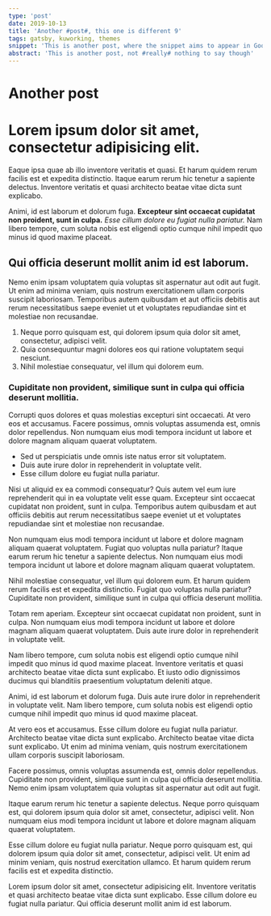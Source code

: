 ```yaml
---
type: 'post'
date: 2019-10-13
title: 'Another #post#, this one is different 9'
tags: gatsby, kuworking, themes
snippet: 'This is another post, where the snippet aims to appear in Google'
abstract: 'This is another post, not #really# nothing to say though'
---
```




# Another post

# Lorem ipsum dolor sit amet, consectetur adipisicing elit.

Eaque ipsa quae ab illo inventore veritatis et quasi. Et harum quidem rerum facilis est et expedita distinctio. Itaque earum rerum hic tenetur a sapiente delectus. Inventore veritatis et quasi architecto beatae vitae dicta sunt explicabo.

Animi, id est laborum et dolorum fuga. __Excepteur sint occaecat cupidatat non proident, sunt in culpa.__ *Esse cillum dolore eu fugiat nulla pariatur.* Nam libero tempore, cum soluta nobis est eligendi optio cumque nihil impedit quo minus id quod maxime placeat.

## Qui officia deserunt mollit anim id est laborum.

Nemo enim ipsam voluptatem quia voluptas sit aspernatur aut odit aut fugit. Ut enim ad minima veniam, quis nostrum exercitationem ullam corporis suscipit laboriosam. Temporibus autem quibusdam et aut officiis debitis aut rerum necessitatibus saepe eveniet ut et voluptates repudiandae sint et molestiae non recusandae.

1. Neque porro quisquam est, qui dolorem ipsum quia dolor sit amet, consectetur, adipisci velit.
2. Quia consequuntur magni dolores eos qui ratione voluptatem sequi nesciunt.
3. Nihil molestiae consequatur, vel illum qui dolorem eum.

### Cupiditate non provident, similique sunt in culpa qui officia deserunt mollitia.

Corrupti quos dolores et quas molestias excepturi sint occaecati. At vero eos et accusamus. Facere possimus, omnis voluptas assumenda est, omnis dolor repellendus. Non numquam eius modi tempora incidunt ut labore et dolore magnam aliquam quaerat voluptatem.

* Sed ut perspiciatis unde omnis iste natus error sit voluptatem.
* Duis aute irure dolor in reprehenderit in voluptate velit.
* Esse cillum dolore eu fugiat nulla pariatur.

Nisi ut aliquid ex ea commodi consequatur? Quis autem vel eum iure reprehenderit qui in ea voluptate velit esse quam. Excepteur sint occaecat cupidatat non proident, sunt in culpa. Temporibus autem quibusdam et aut officiis debitis aut rerum necessitatibus saepe eveniet ut et voluptates repudiandae sint et molestiae non recusandae.

Non numquam eius modi tempora incidunt ut labore et dolore magnam aliquam quaerat voluptatem. Fugiat quo voluptas nulla pariatur? Itaque earum rerum hic tenetur a sapiente delectus. Non numquam eius modi tempora incidunt ut labore et dolore magnam aliquam quaerat voluptatem.

Nihil molestiae consequatur, vel illum qui dolorem eum. Et harum quidem rerum facilis est et expedita distinctio. Fugiat quo voluptas nulla pariatur? Cupiditate non provident, similique sunt in culpa qui officia deserunt mollitia.

Totam rem aperiam. Excepteur sint occaecat cupidatat non proident, sunt in culpa. Non numquam eius modi tempora incidunt ut labore et dolore magnam aliquam quaerat voluptatem. Duis aute irure dolor in reprehenderit in voluptate velit.

Nam libero tempore, cum soluta nobis est eligendi optio cumque nihil impedit quo minus id quod maxime placeat. Inventore veritatis et quasi architecto beatae vitae dicta sunt explicabo. Et iusto odio dignissimos ducimus qui blanditiis praesentium voluptatum deleniti atque.

Animi, id est laborum et dolorum fuga. Duis aute irure dolor in reprehenderit in voluptate velit. Nam libero tempore, cum soluta nobis est eligendi optio cumque nihil impedit quo minus id quod maxime placeat.

At vero eos et accusamus. Esse cillum dolore eu fugiat nulla pariatur. Architecto beatae vitae dicta sunt explicabo. Architecto beatae vitae dicta sunt explicabo. Ut enim ad minima veniam, quis nostrum exercitationem ullam corporis suscipit laboriosam.

Facere possimus, omnis voluptas assumenda est, omnis dolor repellendus. Cupiditate non provident, similique sunt in culpa qui officia deserunt mollitia. Nemo enim ipsam voluptatem quia voluptas sit aspernatur aut odit aut fugit.

Itaque earum rerum hic tenetur a sapiente delectus. Neque porro quisquam est, qui dolorem ipsum quia dolor sit amet, consectetur, adipisci velit. Non numquam eius modi tempora incidunt ut labore et dolore magnam aliquam quaerat voluptatem.

Esse cillum dolore eu fugiat nulla pariatur. Neque porro quisquam est, qui dolorem ipsum quia dolor sit amet, consectetur, adipisci velit. Ut enim ad minim veniam, quis nostrud exercitation ullamco. Et harum quidem rerum facilis est et expedita distinctio.

Lorem ipsum dolor sit amet, consectetur adipisicing elit. Inventore veritatis et quasi architecto beatae vitae dicta sunt explicabo. Esse cillum dolore eu fugiat nulla pariatur. Qui officia deserunt mollit anim id est laborum.
